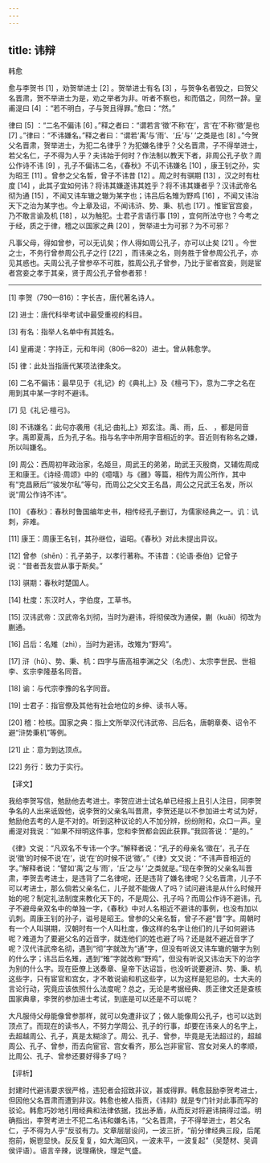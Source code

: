 ```yaml
---
---
---
```

title: 讳辩
---




韩愈

愈与李贺书 [1] ，劝贺举进士 [2] 。贺举进士有名 [3] ，与贺争名者毁之，曰贺父名晋肃，贺不举进士为是，劝之举者为非。听者不察也，和而倡之，同然一辞。皇甫湜曰 [4] ：“若不明白，子与贺且得罪。”愈曰：“然。”

律曰 [5] ：“二名不偏讳 [6] 。”释之者曰：“谓若言‘徵’不称‘在’，言‘在’不称‘徵’是也 [7] 。”律曰：“不讳嫌名。”释之者曰：“谓若‘禹’与‘雨’、‘丘’与‘ ’之类是也 [8] 。”今贺父名晋肃，贺举进士，为犯二名律乎？为犯嫌名律乎？父名晋肃，子不得举进士，若父名仁，子不得为人乎？夫讳始于何时？作法制以教天下者，非周公孔子欤？周公作诗不讳 [9] ，孔子不偏讳二名，《春秋》不讥不讳嫌名 [10] ，康王钊之孙，实为昭王 [11] 。曾参之父名晳，曾子不讳昔 [12] 。周之时有骐期 [13] ，汉之时有杜度 [14] ，此其子宜如何讳？将讳其嫌遂讳其姓乎？将不讳其嫌者乎？汉讳武帝名彻为通 [15] ，不闻又讳车辙之辙为某字也；讳吕后名雉为野鸡 [16] ，不闻又讳治天下之治为某字也。今上章及诏，不闻讳浒、势、秉、机也 [17] 。惟宦官宫妾，乃不敢言谕及机 [18] ，以为触犯。士君子言语行事 [19] ，宜何所法守也？今考之于经，质之于律，稽之以国家之典 [20] ，贺举进士为可邪？为不可邪？

凡事父母，得如曾参，可以无讥矣；作人得如周公孔子，亦可以止矣 [21] 。今世之士，不务行曾参周公孔子之行 [22] ，而讳亲之名，则务胜于曾参周公孔子，亦见其惑也。夫周公孔子曾参卒不可胜，胜周公孔子曾参，乃比于宦者宫妾，则是宦者宫妾之孝于其亲，贤于周公孔子曾参者邪！



* * *



[1] 李贺（790—816）：字长吉，唐代著名诗人。

[2] 进士：唐代科举考试中最受重视的科目。

[3] 有名：指举人名单中有其姓名。

[4] 皇甫湜：字持正，元和年间（806—820）进士。曾从韩愈学。

[5] 律：此处当指唐代某项法律条文。

[6] 二名不偏讳：最早见于《礼记》的《典礼上》及《檀弓下》，意为二字之名在用到其中某一字时不避讳。

[7] 见《礼记·檀弓》。

[8] 不讳嫌名：此句亦袭用《礼记·曲礼上》郑玄注。禹、雨，丘、 ，都是同音字。禹即夏禹，丘为孔子名。指与名字中所用字音相近的字。音近则有称名之嫌，所以叫嫌名。

[9] 周公：西周初年政治家，名姬旦，周武王的弟弟，助武王灭殷商，又辅佐周成王和康王。《诗经·周颂》中的《噫嘻》与《雝》等篇，相传为周公所作，其中有“克昌厥后”“骏发尔私”等句，而周公之父文王名昌，周公之兄武王名发，所以说“周公作诗不讳”。

[10] 《春秋》：春秋时鲁国编年史书，相传经孔子删订，为儒家经典之一。讥：讥刺，非难。

[11] 康王：周康王名钊，其孙继位，谥昭。《春秋》对此未提出异议。

[12] 曾参（shēn）：孔子弟子，以孝行著称。不讳昔：《论语·泰伯》记曾子说：“昔者吾友尝从事于斯矣。”

[13] 骐期：春秋时楚国人。

[14] 杜度：东汉时人，字伯度，工草书。

[15] 汉讳武帝：汉武帝名刘彻，当时为避讳，将彻侯改为通侯，蒯（kuǎi）彻改为蒯通。

[16] 吕后：名雉（zhì），当时为避讳，改雉为“野鸡”。

[17] 浒（hǔ）、势、秉、机：四字与唐高祖李渊之父（名虎）、太宗李世民、世祖李、玄宗李隆基名同音。

[18] 谕：与代宗李豫的名字同音。

[19] 士君子：指官僚及其他有社会地位的乡绅、读书人等。

[20] 稽：检核。国家之典：指上文所举汉代讳武帝、吕后名，唐朝章奏、诏令不避“浒势秉机”等例。

[21] 止：意为到达顶点。

[22] 务行：致力于实行。

【译文】

我给李贺写信，勉励他去考进士。李贺应进士试名单已经报上且引人注目，同李贺争名的人出来诋毁他，说李贺的父亲名叫晋肃，李贺还是以不参加进士考试为好，勉励他去考的人是不对的。听到这种议论的人不加分辨，纷纷附和，众口一声。皇甫湜对我说：“如果不辩明这件事，您和李贺都会因此获罪。”我回答说：“是的。”

《律》文说：“凡双名不专讳一个字。”解释者说：“孔子的母亲名‘徵在’，孔子在说‘徵’的时候不说‘在’，说‘在’的时候不说‘徵’。”《律》文又说：“不讳声音相近的字。”解释者说：“譬如‘禹’之与‘雨’，‘丘’之与‘ ’之类就是。”现在李贺的父亲名叫晋肃，李贺去考进士，是违背了二名律呢，还是违背了嫌名律呢？父名晋肃，儿子不可以考进士，那么倘若父亲名仁，儿子就不能做人了吗？试问避讳是从什么时候开始的呢？制定礼法制度来教化天下的，不是周公、孔子吗？而周公作诗不避讳，孔子不避母亲双名中的单独一字，《春秋》中对人名相近不避讳的事例，也没有加以讥刺。周康王钊的孙子，谥号是昭王。曾参的父亲名晳，曾子不避“昔”字。周朝时有一个人叫骐期，汉朝时有一个人叫杜度，像这样的名字让他们的儿子如何避讳呢？难道为了要避父名的近音字，就连他们的姓也避了吗？还是就不避近音字了呢？汉代讳武帝名彻，遇到“彻”字就改为“通”字，但没有听说又讳车辙的辙字为别的什么字；讳吕后名雉，遇到“雉”字就改称“野鸡”，但没有听说又讳治天下的治字为别的什么字。现在臣僚上送奏章、皇帝下达诏旨，也没听说要避浒、势、秉、机这些字，只有宦官和宫女，才不敢说谕和机这些字，以为这样是犯忌的。士大夫的言论行动，究竟应该依照什么法度呢？总之，无论是考据经典、质正律文还是查核国家典章，李贺的参加进士考试，到底是可以还是不可以呢？

大凡服侍父母能像曾参那样，就可以免遭非议了；做人能像周公孔子，也可以达到顶点了。而现在的读书人，不努力学周公、孔子的行事，却要在讳亲人的名字上，去超越周公、孔子，真是太糊涂了。周公、孔子、曾参，毕竟是无法超过的，超越周公、孔子、曾参，而去向宦官、宫女看齐，那么岂非宦官、宫女对亲人的孝顺，比周公、孔子、曾参还要好得多了吗？

【评析】

封建时代避讳要求很严格，违犯者会招致非议，甚或得罪。韩愈鼓励李贺考进士，但因他父名晋肃而遭到非议。韩愈也被人指责，《讳辩》就是专门针对此事而写的驳论。韩愈巧妙地引用经典和法律依据，找出矛盾，从而反对将避讳搞得过滥。明确指出，李贺考进士不犯二名讳和嫌名讳，“父名晋肃，子不得举进士，若父名仁，子不得为人乎”反驳有力。文章层层设问，一波三折，“前分律经典三段，后尾抱前，婉鬯显快。反反复复，如大海回风，一波未平，一波复起”（吴楚材、吴调侯评语）。语言辛辣，说理痛快，理足气盛。